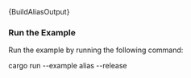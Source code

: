 
<DotEnvWarning/>
<CodeBlock className="language-rust">
    {BuildAliasOutput}
</CodeBlock>

### Run the Example

Run the example by running the following command:

<CodeBlock className="language-bash">
    cargo run --example alias --release
</CodeBlock>
